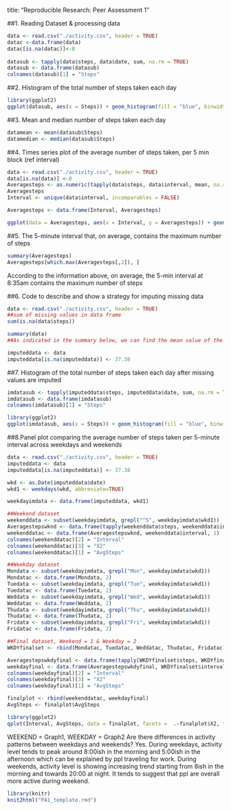 title: "Reproducible Research: Peer Assessment 1"

##1. Reading Dataset & processing data

```{r,echo=TRUE}
data <- read.csv("./activity.csv", header = TRUE)
datac <-data.frame(data)
datac[is.na(datac)]<-0
          
datasub <- tapply(data$steps, data$date, sum, na.rm = TRUE)
datasub <- data.frame(datasub)
colnames(datasub)[1] = "Steps"
```

##2. Histogram of the total number of steps taken each day

```{r, echo=TRUE}
library(ggplot2)
ggplot(datasub, aes(x = Steps)) + geom_histogram(fill = "blue", binwidth = 500) + labs(title = "No. of Steps per day", x = "Steps", y = "Frequency")
```

##3. Mean and median number of steps taken each day
```{r, echo=TRUE}
datamean <- mean(datasub$Steps)
datamedian <- median(datasub$Steps) 
```

##4. Times series plot of the average number of steps taken, per 5 min block (ref interval)

```{r, echo=TRUE}
data <- read.csv("./activity.csv", header = TRUE)
data[is.na(data)] <-0
Averagesteps <- as.numeric(tapply(data$steps, data$interval, mean, na.rm = TRUE))
Averagesteps
Interval <- unique(data$interval, incomparables = FALSE)

Averagesteps <- data.frame(Interval, Averagesteps)

ggplot(data = Averagesteps, aes(x = Interval, y = Averagesteps)) + geom_line(color = "green", size = 1)

```

##5. The 5-minute interval that, on average, contains the maximum number of steps

```{r, echo=TRUE}
summary(Averagesteps)
Averagesteps[which.max(Averagesteps[,2]), ]
```
According to the information above, on average, the 5-min interval at 8:35am contains the maximum number of steps

##6. Code to describe and show a strategy for imputing missing data

```{r, echo=TRUE}
data <- read.csv("./activity.csv", header = TRUE)
##sum of missing values in data frame
sum(is.na(data$steps))

```
```{r, echo=TRUE}
summary(data)
##As indicated in the summary below, we can find the mean value of the non missing data to be 37.38.

imputeddata <- data
imputeddata[is.na(imputeddata)] <- 37.38

```
##7. Histogram of the total number of steps taken each day after missing values are imputed
```{r, echo = TRUE}
imdatasub <- tapply(imputeddata$steps, imputeddata$date, sum, na.rm = TRUE)
imdatasub <- data.frame(imdatasub)
colnames(imdatasub)[1] = "Steps"

library(ggplot2)
ggplot(imdatasub, aes(x = Steps)) + geom_histogram(fill = "blue", binwidth = 500) + labs(title = "No. of Steps per day", x = "Steps", y = "Frequency")
```


##8.Panel plot comparing the average number of steps taken per 5-minute interval across weekdays and weekends

```{r, echo=TRUE}
data <- read.csv("./activity.csv", header = TRUE)
imputeddata <- data
imputeddata[is.na(imputeddata)] <- 37.38

wkd <- as.Date(imputeddata$date)
wkd1 <- weekdays(wkd, abbreviate=TRUE)

weekdayimdata <- data.frame(imputeddata, wkd1)

##Weekend dataset
weekenddata <- subset(weekdayimdata, grepl("^S", weekdayimdata$wkd1))
Averagestepswknd <- data.frame(tapply(weekenddata$steps, weekenddata$interval, mean, na.rm = TRUE))
weekenddatac <- data.frame(Averagestepswknd, weekenddata$interval, 1)
colnames(weekenddatac)[2] = "Interval"
colnames(weekenddatac)[3] = "X2"
colnames(weekenddatac)[1] = "AvgSteps"

##Weekday dataset
Mondata <- subset(weekdayimdata, grepl("Mon", weekdayimdata$wkd1))
Mondatac <- data.frame(Mondata, 2)
Tuedata <- subset(weekdayimdata, grepl("Tue", weekdayimdata$wkd1))
Tuedatac <- data.frame(Tuedata, 2)
Weddata <- subset(weekdayimdata, grepl("Wed", weekdayimdata$wkd1))
Weddatac <- data.frame(Weddata, 2)
Thudata <- subset(weekdayimdata, grepl("Thu", weekdayimdata$wkd1))
Thudatac <- data.frame(Thudata, 2)
Fridata <- subset(weekdayimdata, grepl("Fri", weekdayimdata$wkd1))
Fridatac <- data.frame(Fridata, 2)

##Final dataset, Weekend = 1 & Weekday = 2
WKDYfinalset <- rbind(Mondatac, Tuedatac, Weddatac, Thudatac, Fridatac)

Averagestepswkdyfinal <- data.frame(tapply(WKDYfinalset$steps, WKDYfinalset$interval, mean, na.rm = TRUE))
weekdayfinal <- data.frame(Averagestepswkdyfinal, WKDYfinalset$interval, 2)
colnames(weekdayfinal)[2] = "Interval"
colnames(weekdayfinal)[3] = "X2"
colnames(weekdayfinal)[1] = "AvgSteps"

finalplot <- rbind(weekenddatac, weekdayfinal)
AvgSteps <- finalplot$AvgSteps

library(ggplot2)
qplot(Interval, AvgSteps, data = finalplot, facets =  .~finalplot$X2, type = "l", main = "Weekend v.s Weekday steps") + geom_line(method = "lm", type = "l")

```

WEEKEND = Graph1, WEEKDAY = Graph2
Are there differences in activity patterns between weekdays and weekends?
Yes. During weekdays, activity level tends to peak around 8:00ish in the morning and 5:00ish in the afternoon which can be explained by ppl traveling for work.
During weekends, activity level is showing increasing trend starting from 8ish in the morning and towards 20:00 at night. It tends to suggest that ppl are overall more active during weekend.


```{r,echo=TRUE}
library(knitr)
knit2html("PA1_template.rmd")
```




